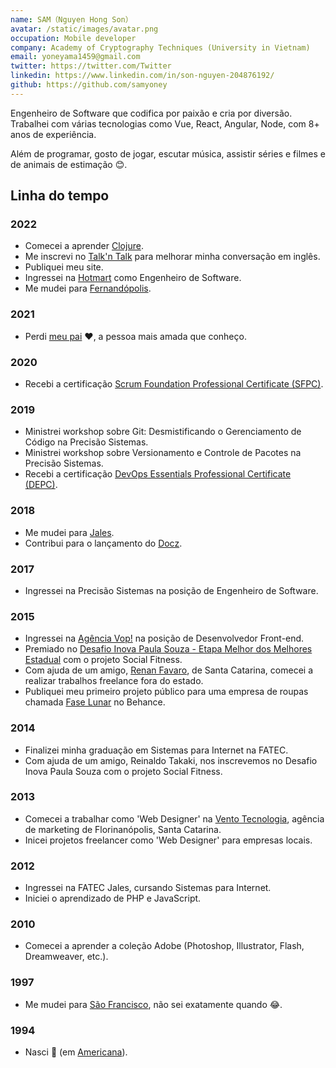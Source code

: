 ```yaml
---
name: SAM（Nguyen Hong Son）
avatar: /static/images/avatar.png
occupation: Mobile developer
company: Academy of Cryptography Techniques (University in Vietnam)
email: yoneyama1459@gmail.com
twitter: https://twitter.com/Twitter
linkedin: https://www.linkedin.com/in/son-nguyen-204876192/
github: https://github.com/samyoney
---
```


Engenheiro de Software que codifica por paixão e cria por diversão. Trabalhei com várias tecnologias como  Vue, React, Angular, Node, com 8+ anos de experiência.

Além de programar, gosto de jogar, escutar música, assistir séries e filmes e de animais de estimação 😊.

## Linha do tempo

### 2022

- Comecei a aprender [Clojure](https://clojure.org/api/cheatsheet).
- Me inscrevi no [Talk'n Talk](https://www.talkntalk.com.br/) para melhorar minha conversação em inglês.
- Publiquei meu site.
- Ingressei na [Hotmart](https://www.hotmart.com/) como Engenheiro de Software.
- Me mudei para [Fernandópolis](https://en.wikipedia.org/wiki/Fernand%C3%B3polis).

### 2021

- Perdi [meu pai](https://www.facebook.com/paulosergio.formentao) ❤️, a pessoa mais amada que conheço.

### 2020

- Recebi a certificação [Scrum Foundation Professional Certificate (SFPC)](https://certiprof.com/pages/scrum-foundation-professional-certificate-sfpc-en-sp).

### 2019

- Ministrei workshop sobre Git: Desmistificando o Gerenciamento de Código na Precisão Sistemas.
- Ministrei workshop sobre Versionamento e Controle de Pacotes na Precisão Sistemas.
- Recebi a certificação [DevOps Essentials Professional Certificate (DEPC)](https://certiprof.com/pages/devops-essentials-professional-certificate-depc).

### 2018

- Me mudei para [Jales](https://pt.wikipedia.org/wiki/Jales).
- Contribui para o lançamento do [Docz](https://github.com/doczjs/docz).

### 2017

- Ingressei na Precisão Sistemas na posição de Engenheiro de Software.

### 2015

- Ingressei na [Agência Vop!](https://www.agenciavop.com.br/) na posição de Desenvolvedor Front-end.
- Premiado no [Desafio Inova Paula Souza - Etapa Melhor dos Melhores Estadual](http://atribunanaweb.com.br/noticia/projeto-da-fatec-jales-foi-destaque-no-melhor-dos-melhores) com o projeto Social Fitness.
- Com ajuda de um amigo, [Renan Favaro](https://www.linkedin.com/in/renanrfavaro/), de Santa Catarina, comecei a realizar trabalhos freelance fora do estado.
- Publiquei meu primeiro projeto público para uma empresa de roupas chamada [Fase Lunar](https://www.behance.net/gallery/25095881/Fase-Lunar) no Behance.

### 2014

- Finalizei minha graduação em Sistemas para Internet na FATEC.
- Com ajuda de um amigo, Reinaldo Takaki, nos inscrevemos no Desafio Inova Paula Souza com o projeto Social Fitness.

### 2013

- Comecei a trabalhar como 'Web Designer' na [Vento Tecnologia](https://www.behance.net/gallery/14305247/Identidade-Visual-Vento-Tecnologia), agência de marketing de Florinanópolis, Santa Catarina.
- Inicei projetos freelancer como 'Web Designer' para empresas locais.

### 2012

- Ingressei na FATEC Jales, cursando Sistemas para Internet.
- Iniciei o aprendizado de PHP e JavaScript.

### 2010

- Comecei a aprender a coleção Adobe (Photoshop, Illustrator, Flash, Dreamweaver, etc.).

### 1997

- Me mudei para [São Francisco](https://pt.wikipedia.org/wiki/S%C3%A3o_Francisco_(S%C3%A3o_Paulo)), não sei exatamente quando 😂.

### 1994

- Nasci 🥚 (em [Americana](https://pt.wikipedia.org/wiki/Americana)).
